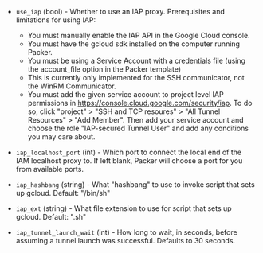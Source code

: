 <!-- Code generated from the comments of the IAPConfig struct in builder/googlecompute/step_start_tunnel.go; DO NOT EDIT MANUALLY -->

-   `use_iap` (bool) - Whether to use an IAP proxy.
    Prerequisites and limitations for using IAP:
    - You must manually enable the IAP API in the Google Cloud console.
    - You must have the gcloud sdk installed on the computer running Packer.
    - You must be using a Service Account with a credentials file (using the
    	 account_file option in the Packer template)
    - This is currently only implemented for the SSH communicator, not the
      WinRM Communicator.
    - You must add the given service account to project level IAP permissions
      in https://console.cloud.google.com/security/iap. To do so, click
      "project" > "SSH and TCP resoures" > "All Tunnel Resources" >
      "Add Member". Then add your service account and choose the role
      "IAP-secured Tunnel User" and add any conditions you may care about.
    
-   `iap_localhost_port` (int) - Which port to connect the local end of the IAM localhost proxy to. If
    left blank, Packer will choose a port for you from available ports.
    
-   `iap_hashbang` (string) - What "hashbang" to use to invoke script that sets up gcloud.
    Default: "/bin/sh"
    
-   `iap_ext` (string) - What file extension to use for script that sets up gcloud.
    Default: ".sh"
    
-   `iap_tunnel_launch_wait` (int) - How long to wait, in seconds, before assuming a tunnel launch was
    successful. Defaults to 30 seconds.
    